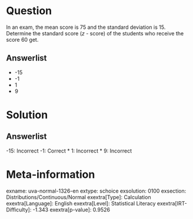 Question
========

In an exam, the mean score is 75 and the standard deviation is 15. Determine the standard score (*z* - score) of the students who receive the score 60 get.

Answerlist
----------

* -15
* -1
* 1
* 9

Solution
========

Answerlist
----------

-15: Incorrect
-1: Correct
* 1: Incorrect
* 9: Incorrect

Meta-information
================
exname: uva-normal-1326-en
extype: schoice
exsolution: 0100
exsection: Distributions/Continuous/Normal
exextra[Type]: Calculation
exextra[Language]: English
exextra[Level]: Statistical Literacy
exextra[IRT-Difficulty]: -1.343
exextra[p-value]: 0.9526
